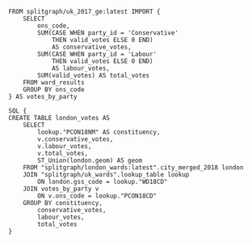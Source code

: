 ```splitfile
FROM splitgraph/uk_2017_ge:latest IMPORT {
    SELECT
        ons_code,
        SUM(CASE WHEN party_id = 'Conservative'
            THEN valid_votes ELSE 0 END)
            AS conservative_votes,
        SUM(CASE WHEN party_id = 'Labour'
            THEN valid_votes ELSE 0 END)
            AS labour_votes,
        SUM(valid_votes) AS total_votes
    FROM ward_results
    GROUP BY ons_code
} AS votes_by_party

SQL {
CREATE TABLE london_votes AS
    SELECT
        lookup."PCON18NM" AS constituency,
        v.conservative_votes,
        v.labour_votes,
        v.total_votes,
        ST_Union(london.geom) AS geom
    FROM "splitgraph/london_wards:latest".city_merged_2018 london
    JOIN "splitgraph/uk_wards".lookup_table lookup
        ON london.gss_code = lookup."WD18CD"
    JOIN votes_by_party v
        ON v.ons_code = lookup."PCON18CD"
    GROUP BY constituency,
        conservative_votes,
        labour_votes,
        total_votes
}
```

